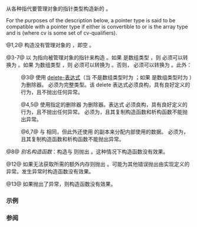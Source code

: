{{cpp/experimental/shared_ptr/title|shared_ptr}}
{{cpp/experimental/shared_ptr/navbar}}
{{dcl begin}}
{{dcl|num=1|1= 
constexpr shared_ptr() noexcept;
}}
{{dcl|num=2|1= 
constexpr shared_ptr( std::nullptr_t ) noexcept;
}}
{{dcl|num=3|1= 
template&lt; class Y &gt; 
explicit shared_ptr( Y* ptr );
}}
{{dcl|num=4|1= 
template&lt; class Y, class Deleter &gt; 
shared_ptr( Y* ptr, Deleter d );
}}
{{dcl|num=5|1= 
template&lt; class Deleter &gt; 
shared_ptr( std::nullptr_t ptr, Deleter d );
}}
{{dcl|num=6|1= 
template&lt; class Y, class Deleter, class Alloc &gt; 
shared_ptr( Y* ptr, Deleter d, Alloc alloc );
}}
{{dcl|num=7|1= 
template&lt; class Deleter, class Alloc &gt; 
shared_ptr( std::nullptr_t ptr, Deleter d, Alloc alloc );
}}
{{dcl|num=8|1= 
template&lt; class Y &gt; 
shared_ptr( const shared_ptr&lt;Y&gt;&amp; r, element_type *ptr ) noexcept;
}}
{{dcl|num=9|1= 
shared_ptr( const shared_ptr&amp; r ) noexcept;
}}
{{dcl|num=9|1= 
template&lt; class Y &gt; 
shared_ptr( const shared_ptr&lt;Y&gt;&amp; r ) noexcept;
}}
{{dcl|num=10|1= 
shared_ptr( shared_ptr&amp;&amp; r ) noexcept;
}}
{{dcl|num=10|1= 
template&lt; class Y &gt; 
shared_ptr( shared_ptr&lt;Y&gt;&amp;&amp; r ) noexcept;
}}
{{dcl|num=11|1= 
template&lt; class Y &gt; 
explicit shared_ptr( const std::weak_ptr&lt;Y&gt;&amp; r );
}}
{{dcl|num=12|1= 
template&lt; class Y &gt; 
shared_ptr( std::auto_ptr&lt;Y&gt;&amp;&amp; r );
}}
{{dcl|num=13|1= 
template&lt; class Y, class Deleter &gt; 
shared_ptr( std::unique_ptr&lt;Y,Deleter&gt;&amp;&amp; r );
}}
{{dcl end}}

从各种指代要管理对象的指针类型构造新的 {{tt|shared_ptr}}。

For the purposes of the description below, a pointer type {{tt|Y*}} is said to be compatible with a pointer type {{tt|T*}} if either {{tt|Y*}} is convertible to {{tt|T*}} or {{tt|Y}} is the array type {{tt|U[N]}} and {{tt|T}} is {{tt|U cv []}} (where cv is some set of cv-qualifiers).

@1,2@ 构造没有管理对象的 {{tt|shared_ptr}}，即空 {{tt|shared_ptr}}。

@3-7@ 以 {{c|ptr}} 为指向被管理对象的指针来构造 {{tt|shared_ptr}}。如果 {{tt|T}} 是数组类型 {{tt|U[N]}}，则 {{tt|Y(*)[N]}} 必须可以转换为 {{tt|T*}}。如果 {{tt|T}} 为数组类型 {{tt|U[]}}，则 {{tt|Y(*)[]}} 必须可以转换为 {{tt|T*}}。否则，{{tt|Y*}} 必须可以转换为 {{tt|T*}}。此外：

:@3@ 使用 [[cpp/language/delete|delete-表达式]]（当 {{tt|T}} 不是数组类型时为 {{c|delete ptr}}；如果 {{tt|T}} 是数组类型时为 {{c|delete[] ptr}}）为删除器。{{tt|Y}} 必须为完整类型。该 delete 表达式必须良构，具有良好定义的行为，且不抛出任何异常。

:@4,5@ 使用指定的删除器 {{c|d}} 为删除器。表达式 {{c|d(ptr)}} 必须良构，具有良好定义的行为，且不抛出任何异常。{{tt|Deleter}} 必须为{{named req|CopyConstructible}}，且其复制构造函数和析构函数不能抛出异常。

:@6,7@ 与 {{v|4,5}} 相同，但此外还使用 {{c|alloc}} 的副本来分配内部使用的数据。{{tt|Alloc}} 必须为{{named req|Allocator}}，且其复制构造函数和析构函数不能抛出异常。

@8@ ''别名构造函数''：构造与 {{c|r} 共享所有权的 {{tt|shared_ptr}}，但持有无关且未管理的指针 {{c|ptr}}。即便此 {{tt|shared_ptr}} 是离开作用域组中最后一个，它仍将为原来由 {{c|r}} 管理的对象调用析构函数。不过，在其上调用 {{tt|get()}} 将总是返回 {{c|ptr}} 的副本。程序员有责任确保，只要这个 {{tt|shared_ptr}} 存在，{{c|ptr}} 就保持有效，比如在 {{c|ptr}} 为 {{c|r}} 所管理的对象的成员，或者为 {{c|r.get()}} 的别名（比如经向下转型）等典型使用情景。

@9@ 构造共享 {{c|r}} 所管理对象的所有权的 {{tt|shared_ptr}}。如果 {{c|r}} 并不管理对象，则 {{c|*this}} 也不管理对象。如果 {{tt|Y*}} 不''兼容于'' {{tt|T*}}，则模板重载不参与重载决议。

@10@ 从 {{c|r}} 移动构造 {{tt|shared_ptr}}。经过构造后，{{c|*this}} 含义 {{c|r}} 之前状态的副本，{{c|r}} 为空。如果 {{tt|Y*}} 不''兼容于'' {{tt|T*}}，则模板重载不参与重载决议。

@11@ 构造共享 {{c|r}} 所管理对象的所有权的 {{tt|shared_ptr}}。{{tt|Y*}} 必须''兼容于'' {{tt|T*}}。注意 {{c|r.lock()}} 可以用于相同目的：其差别在于此构造函数在实参为空时会抛出异常，而 {{c|weak_ptr&lt;T&gt;::lock()}} 在此情况下构造空 {{tt|shared_ptr}}。

@12@ 构造存储并拥有 {{c|r}} 之前拥有的对象的 {{tt|shared_ptr}}。{{tt|Y*}} 必须可以转换为 {{tt|T*}}。经过构造后，{{c|r}} 为空。

@13@ 构造 {{tt|shared_ptr}}，它管理当前由 {{c|r}} 管理的对象。存储 {{c|r}} 关联的删除器，以在未来删除所管理的对象。此调用后 {{c|r}} 不再管理对象。如果 {{tt|Y*}} 不''兼容于'' {{tt|T*}}，则此重载不参与重载决议。&lt;br&gt;如果 {{tt|D}} 是引用类型，则等价于 {{c|shared_ptr(r.release(), std::ref(r.get_deleter())}}。否则，等价于 {{c|shared_ptr(r.release(), r.get_deleter())}}。

===注解===
当从指向派生于 {{lc|std::experimental::enable_shared_from_this}} 的类型的对象的裸指针来构造 {{tt|shared_ptr}} 时，{{tt|shared_ptr}} 的构造函数会更新 {{lc|std::experimental::enable_shared_from_this}} 基类的私有 {{tt|weak_ptr}} 成员，使得未来对 {{ltt|cpp/memory/enable_shared_from_this/shared_from_this|shared_from_this()}} 的调用将能与由此裸指针构造函数所创建的 {{tt|shared_ptr}} 共享所有权。

裸指针重载假定所指向对象的所有权，因此对已经被 {{tt|shared_ptr}} 管理的对象使用裸指针重载来构造 {{tt|shared_ptr}} 可能导致未定义行为，即便该对象具有派生于 {{lc|std::experimental::enable_shared_from_this}} 的类型也是如此。

===参数===
{{par begin}}
{{par|ptr|指向被管理对象的指针}}
{{par|d|用于销毁对象的删除器}}
{{par|alloc|用于分配内部使用的数据的分配器}}
{{par|r|要对其共享所有权或从中获取所有权的另一智能指针}}
{{par end}} 

===异常===
@3@ 如果无法获取所需的额外内存则抛出 {{lc|std::bad_alloc}}。可能为其他错误抛出由实现定义的异常。当发生异常时，若 {{tt|T}} 不是数组类型则调用适用的 delete-表达式 ({{c|delete ptr}}，否则调用 {{c|delete[] ptr}}。

@4-7@ 如果无法获取所需的额外内存则抛出 {{lc|std::bad_alloc}}。可能为其他错误抛出由实现定义的异常。当发生异常时调用 {{c|d(ptr)}}。

@11@ 如果 {{c|r.expired() {{==}} true}} 则抛出 {{lc|std::bad_weak_ptr}}。这种情况下构造函数没有效果。

@12@ 如果无法获取所需的额外内存则抛出 {{lc|std::bad_alloc}}。可能为其他错误抛出由实现定义的异常。发生异常时构造函数没有效果。

@13@ 如果抛出了异常，则构造函数没有效果。

===示例===
{{example
|code=
}}

===参阅===
{{dsc begin}}
{{dsc inc|cpp/memory/shared_ptr/dsc make_shared}}
{{dsc inc|cpp/memory/shared_ptr/dsc allocate_shared}}
{{dsc end}}